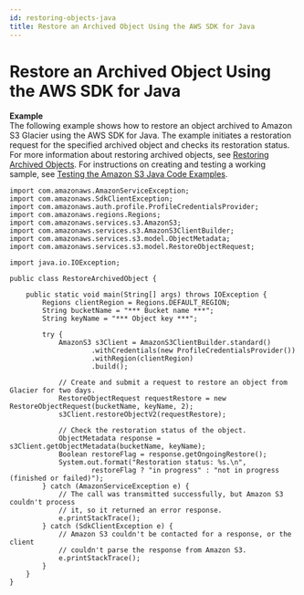 ```yaml
---
id: restoring-objects-java
title: Restore an Archived Object Using the AWS SDK for Java
---
```

# Restore an Archived Object Using the AWS SDK for Java<a name="restoring-objects-java"></a>

**Example**  
The following example shows how to restore an object archived to Amazon S3 Glacier using the AWS SDK for Java\. The example initiates a restoration request for the specified archived object and checks its restoration status\. For more information about restoring archived objects, see [Restoring Archived Objects](restoring-objects.md)\. For instructions on creating and testing a working sample, see [Testing the Amazon S3 Java Code Examples](UsingTheMPJavaAPI.md#TestingJavaSamples)\.  

```
import com.amazonaws.AmazonServiceException;
import com.amazonaws.SdkClientException;
import com.amazonaws.auth.profile.ProfileCredentialsProvider;
import com.amazonaws.regions.Regions;
import com.amazonaws.services.s3.AmazonS3;
import com.amazonaws.services.s3.AmazonS3ClientBuilder;
import com.amazonaws.services.s3.model.ObjectMetadata;
import com.amazonaws.services.s3.model.RestoreObjectRequest;

import java.io.IOException;

public class RestoreArchivedObject {

    public static void main(String[] args) throws IOException {
        Regions clientRegion = Regions.DEFAULT_REGION;
        String bucketName = "*** Bucket name ***";
        String keyName = "*** Object key ***";

        try {
            AmazonS3 s3Client = AmazonS3ClientBuilder.standard()
                    .withCredentials(new ProfileCredentialsProvider())
                    .withRegion(clientRegion)
                    .build();

            // Create and submit a request to restore an object from Glacier for two days.
            RestoreObjectRequest requestRestore = new RestoreObjectRequest(bucketName, keyName, 2);
            s3Client.restoreObjectV2(requestRestore);

            // Check the restoration status of the object.
            ObjectMetadata response = s3Client.getObjectMetadata(bucketName, keyName);
            Boolean restoreFlag = response.getOngoingRestore();
            System.out.format("Restoration status: %s.\n",
                    restoreFlag ? "in progress" : "not in progress (finished or failed)");
        } catch (AmazonServiceException e) {
            // The call was transmitted successfully, but Amazon S3 couldn't process 
            // it, so it returned an error response.
            e.printStackTrace();
        } catch (SdkClientException e) {
            // Amazon S3 couldn't be contacted for a response, or the client
            // couldn't parse the response from Amazon S3.
            e.printStackTrace();
        }
    }
}
```